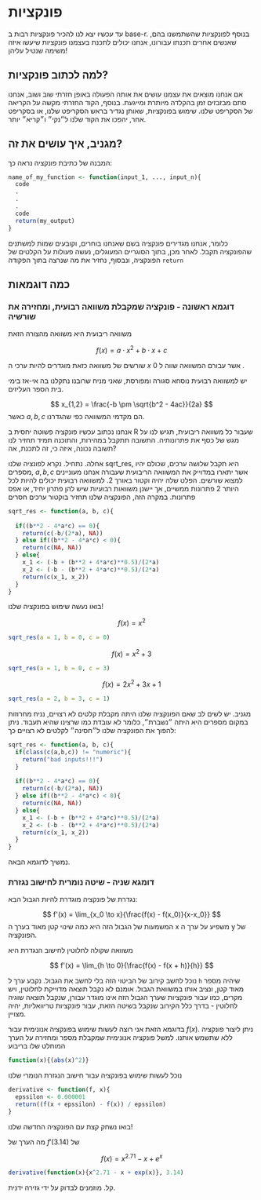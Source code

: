 # פונקציות

עד עכשיו יצא לנו להכיר פונקציות רבות ב
base-r.
בנוסף לפונקציות שהשתמשנו בהם, שאנשים אחרים תכנתו עבורונו, אנחנו יכולים לתכנת בעצמנו פונקציות שיעשו איזה משימה שנטיל עליהן!

## למה לכתוב פונקציות?

אם אנחנו מוצאים את עצמנו עושים את אותה הפעולה באופן חזרתי שוב ושוב, אנחנו סתם מבזבזים זמן בהקלדה מיותרת ומייגעת. בנוסף, הקוד החזרתי מקשה על הקריאה של הסקריפט שלנו. שימוש בפונקציות, שאותן נגדיר בראש הסקריפט שלנו, או בסקריפט אחר, יהפכו את הקוד שלנו ל״נקי״ ו״קריא״ יותר.

## מגניב, איך עושים את זה?

המבנה של כתיבת פונקציה נראה כך:

```r
name_of_my_function <- function(input_1, ..., input_n){
  code
  .
  .
  .
  code
  return(my_output)
}
```

כלומר,
אנחנו מגדירים פונקציה בשם שאנחנו בוחרים, וקובעים שמות למשתנים שהפונקציה תקבל.
לאחר מכן, בתוך הסוגריים המעוגלים, נעשה פעולות על הקלטים של הפונקציה,
ונבסוף, נחזיר את מה שנרצה בתוך הפקודה
`return`


## כמה דוגמאות

### דוגמא ראשונה - פונקציה שמקבלת משוואה רבועית, ומחזירה את שורשיה

משוואה ריבועית היא משוואה מהצורה הזאת

$$
f(x) = a \cdot x^2 + b \cdot x + c
$$


שורשים של משוואה כזאת מוגדרים להיות ערכי ה
$x$
אשר עבורם המשוואה שווה ל
$0$
.

יש למשוואה רבועית נוסחא סגורה ומפורסת, שאני מניח שרובנו נתקלנו בה אי-אז בימי בית הספר העליזים.

$$
x_{1,2} = \frac{-b \pm \sqrt{b^2 - 4ac}}{2a}
$$
כאשר 
$a, b, c$
הם מקדמי המשוואה כפי שהגדרנו.

אנחנו נכתוב עכשיו פונקציה פשוטה יחסית ב 
R
שעבור כל משוואה ריבועית, תגיש לנו על מגש של כסף את פתרונותיה.
התשובה תתקבל במהירות, והתוכנה תמיד תחזיר לנו תשובה נכונה, איזה כי, זה לתכנת, אה?

אחלה. נתחיל. נקרא לפונציה שלנו 
sqrt_res,
היא תקבל שלושה ערכים, שכולם יהיו מספרים,
$a, b, c$
אשר יתארו במדוייק את המשוואה הריבועית שעבורה אנחנו מעוניינים למצוא שורשים.
הפלט שלה יהיה וקטור באורך 2.
למשוואה רבועית יכולים להיות לכל היותר 2 פתרונות ממשיים, אך יישנן משוואות רבועיות שיש להן פתרון יחיד, או אפס פתרונות.
במקרה הזה, הפונקציה שלנו תחזיר בוקטור ערכים חסרים


```r
sqrt_res <- function(a, b, c){
  
  if((b**2 - 4*a*c) == 0){
    return(c(-b/(2*a), NA))
  } else if((b**2 - 4*a*c) < 0){
    return(c(NA, NA))
  } else{
    x_1 <- (-b + (b**2 + 4*a*c)**0.5)/(2*a)
    x_2 <- (-b - (b**2 + 4*a*c)**0.5)/(2*a)
    return(c(x_1, x_2))
  }
}
```

בואו נעשה שימוש בפונקציה שלנו!

$$
f(x) = x^2
$$

```r
sqrt_res(a = 1, b = 0, c = 0)
```

$$
f(x) = x^2 + 3
$$

```r
sqrt_res(a = 1, b = 0, c = 3)
```



$$
f(x) = 2x^2 + 3x + 1
$$

```r
sqrt_res(a = 2, b = 3, c = 1)
```


מגניב.
יש לשים לב שאם הפונקציה שלנו היתה מקבלת קלטים לא רצויים, נניח מחרוזות במקום מספרים היא היתה ״נשברת״, כלומר לא עובדת כמו שרצינו שהיא תעבוד. ניתן להפוך את הפונקציה שלנו ל״חסינה״ לקלטים לא רצויים כך:


```r
sqrt_res <- function(a, b, c){
  if(class(c(a,b,c)) != "numeric"){
    return("bad inputs!!!")
  }
  
  if((b**2 - 4*a*c) == 0){
    return(c(-b/(2*a), NA))
  } else if((b**2 - 4*a*c) < 0){
    return(c(NA, NA))
  } else{
    x_1 <- (-b + (b**2 + 4*a*c)**0.5)/(2*a)
    x_2 <- (-b - (b**2 + 4*a*c)**0.5)/(2*a)
    return(c(x_1, x_2))
  }
}
```


נמשיך לדוגמא הבאה.

### דומגא שניה - שיטה נומרית לחישוב נגזרת

נגדרת של פונקציה מוגדרת להיות הגבול הבא:

$$
f'(x) = \lim_{x_0 \to x}{\frac{f(x) - f(x_0)}{x-x_0}}
$$
המשמעות של הגבול הזה היא כמה שינוי קטן מאוד בערך ה 
x
משפיע על ערך ה
y
של הפונקציה.

משוואה שקולה לחלוטין לחישוב הנגדרת היא

$$
f'(x) = \lim_{h \to 0}{\frac{f(x) - f(x + h)}{h}}
$$

נוכל לחשב קירוב של הביטוי הזה בלי לחשב את הגבול. נקבע ערך ל
`h`
שיהיה מספר מאוד קטן, ונציב אותו במשוואת הגבול. אומנם לא נקבל תוצאה מדוייקת לחלוטין, ויש מקרים, כמו עבור פונקציות שערך הגבול הזה אינו מוגדר עבורן, שנקבל תוצאה שוגיה לחלוטין - בדרך כלל הקירוב שנקבל בשיטה הזאת, עבור פונקציות טריוואליות, יהיה מצויין.

בדוגמא הזאת אני רוצה לעשות שימוש בפונקציה אנונימית עבור
$f(x)$. 
ניתן ליצור פונקציה ללא שתשמש אותנו. למשל פונקציה אנונימית שמקבלת מספר ומחזירה על הערך המוחלט שלו בריבוע

```r
function(x){(abs(x)^2)}
```

נוכל לעשות שימוש בפונקציה עבור חישוב הנגזרת הנומרי שלנו

```r
derivative <- function(f, x){
  epssilon <- 0.000001
  return((f(x + epssilon) - f(x)) / epssilon)
}
```

בואו נשחק קצת עם הפונקציה החדשה שלנו!

מה הערך של 
$f'(3.14)$
של 

$$
f(x) = x^{2.71} - x + e^x
$$

```r
derivative(function(x){x^2.71 - x + exp(x)}, 3.14)
```

קל. מוזמנים לבדוק על ידי גזירה ידנית.










